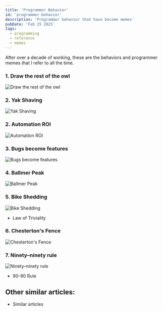 ```yaml
---
title: 'Programmer Behavior'
id: 'programmer-behavior'
description: 'Programmer behavior that have become memes'
pubDate: 'Feb 25 2025'
tags:
  - programming
  - reference
  - memes
---
```



After over a decade of working, these are the behaviors and programmer memes that I refer to all the time.


### 1. Draw the rest of the owl
![Draw the rest of the owl](owl.jpg)


### 2. Yak Shaving
![Yak Shaving](yak-shaving.png)


### 2. Automation ROI
![Automation ROI](is_it_worth_the_time.png)

### 3. Bugs become features
![Bugs become features](workflow.png)

### 4. Ballmer Peak
![Ballmer Peak](ballmer-peak.jpg)

### 5. Bike Shedding
![Bike Shedding](bike-shedding-llm.png)

* <CustomLink href="https://en.wikipedia.org/wiki/Law_of_triviality">Law of Triviality</CustomLink>

### 6. Chesterton's Fence
![Chesterton's Fence](chestertons-fence-llm.png)

### 7. Ninety–ninety rule
![Ninety–ninety rule](9090rule.png)

* <CustomLink href="https://en.wikipedia.org/wiki/Ninety%E2%80%93ninety_rule">90-90 Rule</CustomLink>


## Other similar articles:
* <CustomLink href="https://newsletter.manager.dev/p/the-13-software-engineering-laws">Similar articles</CustomLink>




